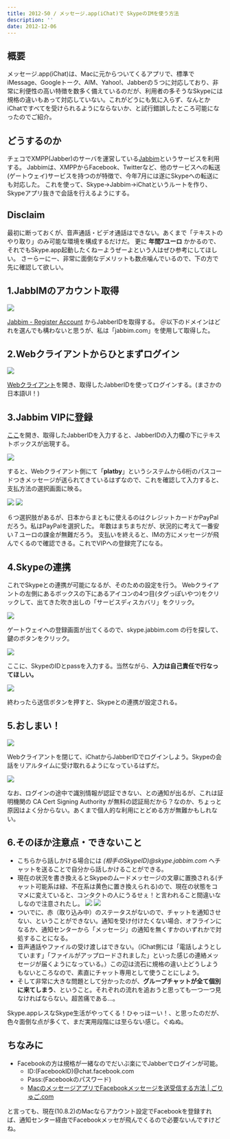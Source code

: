 ```yaml
---
title: 2012-50 / メッセージ.app(iChat)で SkypeのIMを使う方法
description: ''
date: 2012-12-06
---
```



## 概要

メッセージ.app(iChat)は、Macに元からついてくるアプリで、標準でiMessage、Googleトーク、AIM、Yahoo!、Jabberの５つに対応しており、非常に利便性の高い特徴を数多く備えているのだが、利用者の多そうなSkypeには規格の違いもあって対応していない。これがどうにも気に入らず、なんとかiChatですべてを受けられるようにならないか、と試行錯誤したところ可能になったのでご紹介。

## どうするのか

チェコでXMPP(Jabber)のサーバを運営している[Jabbim](http://www.jabbim.com/)というサービスを利用する。
Jabbimは、XMPPからFacebook、Twitterなど、他のサービスへの転送(ゲートウェイ)サービスを持つのが特徴で、今年7月には遂にSkypeへの転送にも対応した。
これを使って、Skype→Jabbim→iChatというルートを作り、Skypeアプリ抜きで会話を行えるようにする。

## Disclaim

最初に断っておくが、音声通話・ビデオ通話はできない。あくまで「テキストのやり取り」のみ可能な環境を構成するだけだ。
更に **年間7ユーロ** かかるので、それでもSkype.app起動したくねーようぜーよという人はぜひ参考にしてほしい。
さーらーにー、非常に面倒なデメリットも数点噛んでいるので、下の方で先に確認して欲しい。

## 1.JabbIMのアカウント取得

![](/img/blog/2012-50/20121230193634.jpeg)

[Jabbim - Register Account](https://secure.jabbim.com/reg/) からJabberIDを取得する。
＠以下のドメインはどれを選んでも構わないと思うが、私は「jabbim.com」を使用して取得した。

## 2.Webクライアントからひとまずログイン

![](/img/blog/2012-50/20121230193652.jpeg)

[Webクライアント](https://secure.jabbim.com/client)を開き、取得したJabberIDを使ってログインする。(まさかの日本語UI！)

## 3.Jabbim VIPに登録

[ここ](https://secure.jabbim.com/payment/?lang=en)を開き、取得したJabberIDを入力すると、JabberIDの入力欄の下にテキストボックスが出現する。

![](/img/blog/2012-50/20121230193704.jpeg)

すると、Webクライアント側にて「**platby**」というシステムから6桁のパスコードつきメッセージが送られてきているはずなので、これを確認して入力すると、支払方法の選択画面に映る。

![](/img/blog/2012-50/20121230193718.jpeg)
![](/img/blog/2012-50/20121230193730.jpeg)

６つ選択肢があるが、日本からまともに使えるのはクレジットカードかPayPalだろう。私はPayPalを選択した。
年数はまちまちだが、状況的に考えて一番安い７ユーロの課金が無難だろう。
支払いを終えると、IMの方にメッセージが飛んでくるので確認できる。これでVIPへの登録完了になる。

## 4.Skypeの連携

これでSkypeとの連携が可能になるが、そのための設定を行う。
Webクライアントの左側にあるボックスの下にあるアイコンの4つ目(タグっぽいやつ)をクリックして、出てきた吹き出しの「サービスディスカバリ」をクリック。

![](/img/blog/2012-50/20121230193745.jpeg)

ゲートウェイへの登録画面が出てくるので、skype.jabbim.com の行を探して、鍵のボタンをクリック。

![](/img/blog/2012-50/20121230193802.jpeg)

ここに、SkypeのIDとpassを入力する。当然ながら、**入力は自己責任で行なってほしい。**

![](/img/blog/2012-50/20121230193816.jpeg)

終わったら送信ボタンを押すと、Skypeとの連携が設定される。

## 5.おしまい！

![](/img/blog/2012-50/20121230193918.jpeg)

Webクライアントを閉じて、iChatからJabberIDでログインしよう。Skypeの会話をリアルタイムに受け取れるようになっているはずだ。

![](/img/blog/2012-50/20121230193833.jpeg)

なお、ログインの途中で識別情報が認証できない、との通知が出るが、これは証明機関の CA Cert Signing Authority が無料の認証局だから？なのか、ちょっと原因はよく分からない。あくまで個人的な利用にとどめる方が無難かもしれない。

<X url="http://twitter.com/ockeghem/status/10580991345168384" />

## 6.そのほか注意点・できないこと

- こちらから話しかける場合には _(相手のSkypeID)@skype.jabbim.com_ へチャットを送ることで自分から話しかけることができる。
- 現在の状況を書き換えるとSkypeのムードメッセージの文章に置換される(チャット可能系は緑、不在系は黄色に置き換えられる)ので、現在の状態をコマメに変えていると、コンタクトの人にうるせぇ！と言われること間違いなしなので注意されたし。
  ![](/img/blog/2012-50/20121230193854.jpeg)
  ![](/img/blog/2012-50/20121230193902.jpeg)
- ついでに、赤（取り込み中）のステータスがないので、チャットを通知させない、ということができない。通知を受け付けたくない場合、オフラインになるか、通知センターから「メッセージ」の通知を無くすかのいずれかで対処することになる。
- 音声通話やファイルの受け渡しはできない。（iChat側には「電話しようとしています」「ファイルがアップロードされました」といった感じの連絡メッセージが届くようになっている。）この辺は流石に規格の違い上どうしようもないところなので、素直にチャット専用として使うことにしよう。
- そして非常に大きな問題として分かったのが、**グループチャットが全て個別に来てしまう**、ということ。それぞれの流れを追おうと思っても一つ一つ見なければならない。超苦痛である…。

Skype.appレスなSkype生活がやってくる！ひゃっほーい！、と思ったのだが、色々面倒な点が多くて、まだ実用段階には至らない感じ。ぐぬぬ。

## ちなみに

- Facebookの方は規格が一緒なのでだいぶ楽にでJabberでログインが可能。
    - ID:(FacebookID)@chat.facebook.com
    - Pass:(Facebookのパスワード)
    - [MacのメッセージアプリでFacebookメッセージを送受信する方法 | ごりゅご.com](http://goryugo.com/20121018/facebook_from_imessage/)

と言っても、現在(10.8.2)のMacならアカウント設定でFacebookを登録すれば、通知センター経由でFacebookメッセが飛んでくるので必要ないんですけどね。

